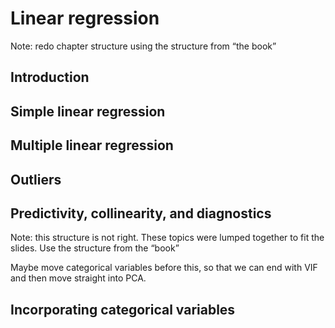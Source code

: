 # Linear regression

Note: redo chapter structure using the structure from "the book"

## Introduction



## Simple linear regression

## Multiple linear regression

## Outliers

## Predictivity, collinearity, and diagnostics

Note: this structure is not right. These topics were lumped together to fit the slides. Use the structure from the "book"

Maybe move categorical variables before this, so that we can end with VIF and then move straight into PCA.

## Incorporating categorical variables

